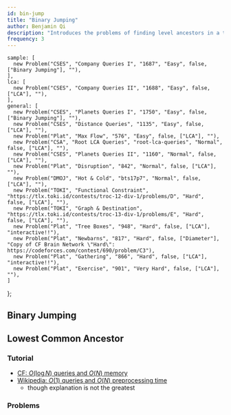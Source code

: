 ```yaml
---
id: bin-jump
title: "Binary Jumping"
author: Benjamin Qi
description: "Introduces the problems of finding level ancestors in a tree and computing the lowest common ancestors."
frequency: 3
---
```



    sample: [
      new Problem("CSES", "Company Queries I", "1687", "Easy", false, ["Binary Jumping"], ""),
    ],
    lca: [
      new Problem("CSES", "Company Queries II", "1688", "Easy", false, ["LCA"], ""),
    ],
    general: [
      new Problem("CSES", "Planets Queries I", "1750", "Easy", false, ["Binary Jumping"], ""),
      new Problem("CSES", "Distance Queries", "1135", "Easy", false, ["LCA"], ""),
      new Problem("Plat", "Max Flow", "576", "Easy", false, ["LCA"], ""),
      new Problem("CSA", "Root LCA Queries", "root-lca-queries", "Normal", false, ["LCA"], ""),
      new Problem("CSES", "Planets Queries II", "1160", "Normal", false, ["LCA"], ""),
      new Problem("Plat", "Disruption", "842", "Normal", false, ["LCA"], ""),
      new Problem("DMOJ", "Hot & Cold", "bts17p7", "Normal", false, ["LCA"], ""),
      new Problem("TOKI", "Functional Constraint", "https://tlx.toki.id/contests/troc-12-div-1/problems/D", "Hard", false, ["LCA"], ""),
      new Problem("TOKI", "Graph & Destination", "https://tlx.toki.id/contests/troc-13-div-1/problems/E", "Hard", false, ["LCA"], ""),
      new Problem("Plat", "Tree Boxes", "948", "Hard", false, ["LCA"], "interactive!!"),
      new Problem("Plat", "Newbarns", "817", "Hard", false, ["Diameter"], "Copy of CF Brain Network \"Hard\": https://codeforces.com/contest/690/problem/C3"),
      new Problem("Plat", "Gathering", "866", "Hard", false, ["LCA"], "interactive!!"),
      new Problem("Plat", "Exercise", "901", "Very Hard", false, ["LCA"], ""),
    ]
};

## Binary Jumping

<Problems problems={problems.sample} />

## Lowest Common Ancestor

<Problems problems={problems.lca} />

### Tutorial

<Resources>
  <Resource source="CPH" title="18.1, 18.3 (Method 1) - Finding Ancestors" starred></Resource>
  <Resource source="cp-algo" title="LCA with Binary Lifting" url="graph/lca_binary_lifting.html"> </Resource>
</Resources>

<Optional title="Improvements">

  - [CF: $O(\log N)$ queries and $O(N)$ memory](https://codeforces.com/blog/entry/74847)
  - [Wikipedia: $O(1)$ queries and $O(N)$ preprocessing time](https://en.wikipedia.org/wiki/Level_ancestor_problem#Ladder_algorithm)
    - though explanation is not the greatest

</Optional>

### Problems

<Problems problems={problems.general} />